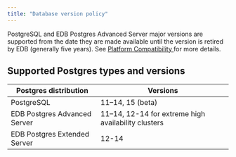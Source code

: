 ```yaml
---
title: "Database version policy"
---
```


PostgreSQL and EDB Postgres Advanced Server major versions are supported from the date they are made available until the version is retired by EDB (generally five years). See [Platform Compatibility ](https://www.enterprisedb.com/platform-compatibility#epas) for more details.

## Supported Postgres types and versions

|    Postgres distribution     |                      Versions                       |
| ---------------------------- | --------------------------------------------------- |
| PostgreSQL                   | 11–14, 15 (beta)                                    |
| EDB Postgres Advanced Server | 11–14, 12-14 for extreme high availability clusters |
| EDB Postgres Extended Server | 12-14                                               |
